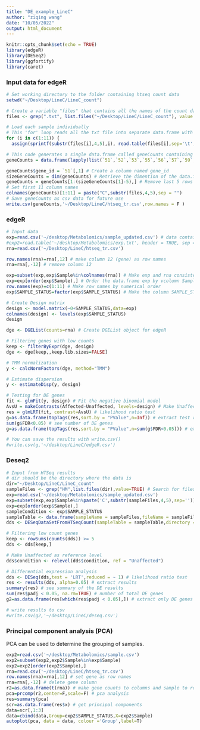 ```yaml
---
title: "DE_example_LineC"
author: "ziqing wang"
date: "10/05/2022"
output: html_document
---
```


```r
knitr::opts_chunk$set(echo = TRUE)
library(edgeR)
library(DESeq2)
library(ggfortify)
library(caret)
```

### Input data for edgeR
```r
# Set working directory to the folder containing htseq count data
setwd("~/Desktop/LineC/LineC_count") 

# Create a variable "files" that contains all the names of the count data
files <- grep(".txt", list.files("~/Desktop/LineC/LineC_count"), value = TRUE) 

# Load each sample individually
# This 'for' loop reads all the txt file into separate data.frame with name being the sample name, 51_trim.txt -> 51 
for (i in c(1:11)) {
  assign(sprintf(substr(files[i],4,5),i), read.table(files[i],sep='\t',header=FALSE))  }

# This code generates a single data.frame called geneCounts containing all samples. In the case of number being a data.frame, it has to be called by ``.
geneCounts = data.frame(lapply(list(`51`,`52`,`53`,`55`,`56`,`57`,`59`,`62`,`63`,`64`,`66`),function(x) x[,2]))

geneCounts$gene_id = `51`[,1] # Create a column named gene_id
sizeGeneCounts = dim(geneCounts) # Retrieve the dimention of the data.frame 
geneCounts = geneCounts[1:(sizeGeneCounts[1]-5),] # Remove last 5 rows 
# Set first 11 column names 
colnames(geneCounts)[1:11] = paste("C",substr(files,4,5),sep = "")
# Save geneCounts as csv data for future use
write.csv(geneCounts,'~/Desktop/LineC/htseq_tr.csv',row.names = F )
```

### edgeR

```r
# Input data
exp=read.csv('~/desktop/Metabolomics/sample_updated.csv') # data containing WB status
#exp2=read.table('~/desktop/Metabolomics/exp.txt', header = TRUE, sep = "", dec = ".")
rna=read.csv('~/Desktop/LineC/htseq_tr.csv')

row.names(rna)=rna[,12] # make column 12 (gene) as row names
rna=rna[,-12] # remove column 12

exp=subset(exp,exp$Sample%in%colnames(rna)) # Make exp and rna consistent in samples
exp=exp[order(exp$Sample),] # Order the data.frame exp by vcolumn Sample
row.names(exp)=c(1:11) # Make row names by numerical order
exp$SAMPLE_STATUS=factor(exp$SAMPLE_STATUS) # Make the column SAMPLE_STATUS to be factor

# Create Design matrix
design <- model.matrix(~0+SAMPLE_STATUS,data=exp) 
colnames(design) <- levels(exp$SAMPLE_STATUS)
design

dge <- DGEList(counts=rna) # Create DGEList object for edgeR

# Filtering genes with low counts
keep <- filterByExpr(dge, design) 
dge <- dge[keep,,keep.lib.sizes=FALSE]

# TMM normalization
y <- calcNormFactors(dge, method="TMM") 

# Estimate dispersion 
y <- estimateDisp(y, design)

# Testing for DE genes
fit <- glmFit(y, design) # Fit the negative binomial model
AvsU = makeContrasts(Affected-Unaffected, levels=design) # Make Unaffected as reference level
res = glmLRT(fit, contrast=AvsU) # likelihood ratio test 
g=as.data.frame(topTags(res,sort.by = "PValue",n=Inf)) # extract test results
sum(g$FDR<0.05) # see number of DE genes
g=as.data.frame(topTags(res,sort.by = "PValue",n=sum(g$FDR<0.05))) # extract only DE genes

# You can save the results with write.csv()
#write.csv(g,'~/desktop/LineC/edgeR.csv')
```

### Deseq2

```r
# Input from HTSeq results
# dir should be the directory where the data is 
dir="~/Desktop/LineC/LineC_count" 
sampleFiles <- grep("HM",list.files(dir),value=TRUE) # Search for files containing WB
exp=read.csv('~/desktop/Metabolomics/sample_updated.csv')
exp=subset(exp,exp$Sample%in%paste('C',substr(sampleFiles,4,5),sep=''))
exp=exp[order(exp$Sample),]
sampleCondition <- exp$SAMPLE_STATUS
sampleTable <- data.frame(sampleName = sampleFiles,fileName = sampleFiles,condition = as.factor(sampleCondition)) 
dds <- DESeqDataSetFromHTSeqCount(sampleTable = sampleTable,directory = dir,design= ~condition) # Construct the data object used by Deseq2

# Filtering low count genes
keep <- rowSums(counts(dds)) >= 5
dds <- dds[keep,]

# Make Unaffected as reference level
dds$condition <- relevel(dds$condition, ref = "Unaffected")

# Differential expression analysis
dds <- DESeq(dds,test = 'LRT',reduced = ~ 1) # likelihood ratio test
res <- results(dds, alpha=0.05) # extract results
summary(res) # see summary of the DE results
sum(res$padj < 0.05, na.rm=TRUE) # number of total DE genes
g2=as.data.frame(res[which(res$padj < 0.05),]) # extract only DE genes

# write results to csv
#write.csv(g2,'~/desktop/LineC/deseq.csv')
```

### Principal component analysis (PCA) 

PCA can be used to determine the grouping of samples. 

```r
exp2=read.csv('~/desktop/Metabolomics/sample.csv')
exp2=subset(exp2,exp2$Sample%in%exp$Sample)
exp2=exp2[order(exp2$Sample),]
rna=read.csv('~/desktop/LineC/htseq_tr.csv')
row.names(rna)=rna[,12] # set gene as row names
rna=rna[,-12] # delete gene column
r2=as.data.frame(t(rna)) # make gene counts to columns and sample to rows
pca=prcomp(r2,center=F,scale=F) # pca analysis
res=summary(pca)
scr=as.data.frame(res$x) # get principal components
data=scr[,1:3]
data=cbind(data,Group=exp2$SAMPLE_STATUS,X=exp2$Sample)
autoplot(pca, data = data, colour ='Group',label=T)
```

